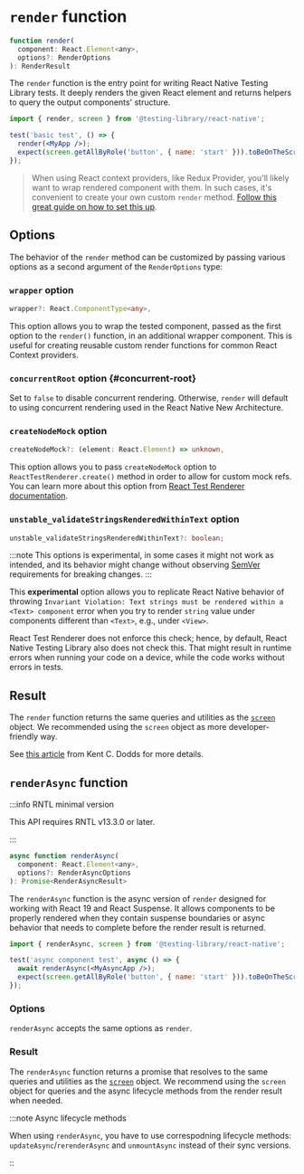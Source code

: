 # `render` function

```jsx
function render(
  component: React.Element<any>,
  options?: RenderOptions
): RenderResult
```

The `render` function is the entry point for writing React Native Testing Library tests. It deeply renders the given React element and returns helpers to query the output components' structure.

```jsx
import { render, screen } from '@testing-library/react-native';

test('basic test', () => {
  render(<MyApp />);
  expect(screen.getAllByRole('button', { name: 'start' })).toBeOnTheScreen();
});
```

> When using React context providers, like Redux Provider, you'll likely want to wrap rendered component with them. In such cases, it's convenient to create your own custom `render` method. [Follow this great guide on how to set this up](https://testing-library.com/docs/react-testing-library/setup#custom-render).

## Options

The behavior of the `render` method can be customized by passing various options as a second argument of the `RenderOptions` type:

### `wrapper` option

```ts
wrapper?: React.ComponentType<any>,
```

This option allows you to wrap the tested component, passed as the first option to the `render()` function, in an additional wrapper component. This is useful for creating reusable custom render functions for common React Context providers.

### `concurrentRoot` option {#concurrent-root}

Set to `false` to disable concurrent rendering.
Otherwise, `render` will default to using concurrent rendering used in the React Native New Architecture.

### `createNodeMock` option

```ts
createNodeMock?: (element: React.Element) => unknown,
```

This option allows you to pass `createNodeMock` option to `ReactTestRenderer.create()` method in order to allow for custom mock refs. You can learn more about this option from [React Test Renderer documentation](https://reactjs.org/docs/test-renderer.html#ideas).

### `unstable_validateStringsRenderedWithinText` option

```ts
unstable_validateStringsRenderedWithinText?: boolean;
```

:::note
This options is experimental, in some cases it might not work as intended, and its behavior might change without observing [SemVer](https://semver.org/) requirements for breaking changes.
:::

This **experimental** option allows you to replicate React Native behavior of throwing `Invariant Violation: Text strings must be rendered within a <Text> component` error when you try to render `string` value under components different than `<Text>`, e.g., under `<View>`.

React Test Renderer does not enforce this check; hence, by default, React Native Testing Library also does not check this. That might result in runtime errors when running your code on a device, while the code works without errors in tests.

## Result

The `render` function returns the same queries and utilities as the [`screen`](docs/api/screen) object. We recommended using the `screen` object as more developer-friendly way.

See [this article](https://kentcdodds.com/blog/common-mistakes-with-react-testing-library#not-using-screen) from Kent C. Dodds for more details.

## `renderAsync` function

:::info RNTL minimal version

This API requires RNTL v13.3.0 or later.

:::

```jsx
async function renderAsync(
  component: React.Element<any>,
  options?: RenderAsyncOptions
): Promise<RenderAsyncResult>
```

The `renderAsync` function is the async version of `render` designed for working with React 19 and React Suspense. It allows components to be properly rendered when they contain suspense boundaries or async behavior that needs to complete before the render result is returned.

```jsx
import { renderAsync, screen } from '@testing-library/react-native';

test('async component test', async () => {
  await renderAsync(<MyAsyncApp />);
  expect(screen.getAllByRole('button', { name: 'start' })).toBeOnTheScreen();
});
```

### Options

`renderAsync` accepts the same options as `render`.

### Result

The `renderAsync` function returns a promise that resolves to the same queries and utilities as the [`screen`](docs/api/screen) object. We recommend using the `screen` object for queries and the async lifecycle methods from the render result when needed.

:::note Async lifecycle methods

When using `renderAsync`, you have to use correspodning lifecycle methods: `updateAsync`/`rerenderAsync` and `unmountAsync` instead of their sync versions.

::